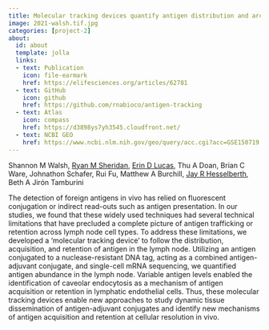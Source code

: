 ```yaml
---
title: Molecular tracking devices quantify antigen distribution and archiving in the murine lymph node
image: 2021-walsh.tif.jpg
categories: [project-2]
about:
  id: about
  template: jolla
  links:
  - text: Publication
    icon: file-earmark
    href: https://elifesciences.org/articles/62781
  - text: GitHub
    icon: github
    href: https://github.com/rnabioco/antigen-tracking
  - text: Atlas
    icon: compass
    href: https://d3898ys7yh3545.cloudfront.net/
  - text: NCBI GEO
    href: https://www.ncbi.nlm.nih.gov/geo/query/acc.cgi?acc=GSE150719
---
```


Shannon M Walsh, [Ryan M Sheridan](https://orcid.org/0000-0003-4012-3147), [Erin D Lucas](http://orcid.org/0000-0001-7705-2069), Thu A Doan, Brian C Ware, Johnathon Schafer, Rui Fu, Matthew A Burchill, [Jay R Hesselberth](https://scholar.google.com/citations?user=EnOmNEYAAAAJ), Beth A Jirón Tamburini

The detection of foreign antigens in vivo has relied on fluorescent conjugation or indirect read-outs such as antigen presentation. In our studies, we found that these widely used techniques had several technical limitations that have precluded a complete picture of antigen trafficking or retention across lymph node cell types. To address these limitations, we developed a ‘molecular tracking device’ to follow the distribution, acquisition, and retention of antigen in the lymph node. Utilizing an antigen conjugated to a nuclease-resistant DNA tag, acting as a combined antigen-adjuvant conjugate, and single-cell mRNA sequencing, we quantified antigen abundance in the lymph node. Variable antigen levels enabled the identification of caveolar endocytosis as a mechanism of antigen acquisition or retention in lymphatic endothelial cells. Thus, these molecular tracking devices enable new approaches to study dynamic tissue dissemination of antigen-adjuvant conjugates and identify new mechanisms of antigen acquisition and retention at cellular resolution in vivo.
